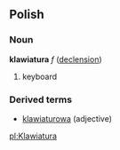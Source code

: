 ==Polish==
===Noun===
'''klawiatura''' ''f'' ([[Wiktionary Appendix:Polish hard feminine noun declension|declension]])
# keyboard

===Derived terms===
* [[klawiaturowa]] (adjective)

[[pl:Klawiatura]]